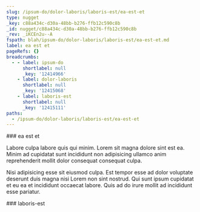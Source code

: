 ```yaml
---
slug: /ipsum-do/dolor-laboris/laboris-est/ea-est-et
type: nugget
_key: c88a434c-d30a-48bb-b276-ffb12c590c8b
_id: nugget/c88a434c-d30a-48bb-b276-ffb12c590c8b
_rev: _iKCEn2u--A
fspath: blah/ipsum-do/dolor-laboris/laboris-est/ea-est-et.md
label: ea est et
pageRefs: {}
breadcrumbs:
  - - label: ipsum-do
      shortlabel: null
      _key: '12414966'
    - label: dolor-laboris
      shortlabel: null
      _key: '12415068'
    - label: laboris-est
      shortlabel: null
      _key: '12415111'
paths:
  - /ipsum-do/dolor-laboris/laboris-est/ea-est-et
---
```


<NuggetArea>
<Nugget slug="/ipsum-do/dolor-laboris/laboris-est/ea-est-et" type="nugget" _key="c88a434c-d30a-48bb-b276-ffb12c590c8b" _id="nugget/c88a434c-d30a-48bb-b276-ffb12c590c8b" _rev="_iKCEn2u--A" fspath="blah/ipsum-do/dolor-laboris/laboris-est/ea-est-et.md" label="ea est et" paths="/ipsum-do/dolor-laboris/laboris-est/ea-est-et">
<NuggetBody>
### ea est et

Labore culpa labore quis qui minim. Lorem sit magna dolore sint est ea. Minim ad cupidatat sunt incididunt non adipisicing ullamco anim reprehenderit mollit dolor consequat consequat culpa.

Nisi adipisicing esse sit eiusmod culpa. Est tempor esse ad dolor voluptate deserunt duis magna nisi Lorem non sint nostrud. Qui sunt ipsum cupidatat et eu ea et incididunt occaecat labore. Quis ad do irure mollit ad incididunt esse pariatur.

</NuggetBody>
<Breadcrumbs>
<Crumbs>
<Crumb _key="12414966" label="ipsum-do" /><Crumb _key="12415068" label="dolor-laboris" /><Crumb _key="12415111" label="laboris-est" />
</Crumbs>
</Breadcrumbs>
</Nugget>

<NuggetsInbound>
</NuggetsInbound>
<NuggetsOutbound>
</NuggetsOutbound>
</NuggetArea>
<PassagesInbound>
<Passage direction="inbound" type="passage" _key="12415111" _id="passage/12415111" _rev="_iKCEn2u---" label="laboris-est" passage="laboris-est" fspath="blah/ipsum-do/dolor-laboris/laboris-est" paths="/ipsum-do/dolor-laboris/laboris-est" slug="/ipsum-do/dolor-laboris/laboris-est">
<NuggetBody>
### laboris-est

</NuggetBody>
<Breadcrumbs>
<Crumbs>
<Crumb _key="12414966" label="ipsum-do" /><Crumb _key="12415068" label="dolor-laboris" />
</Crumbs>
</Breadcrumbs>
</Passage>

</PassagesInbound>
<PassagesOutbound>
</PassagesOutbound>